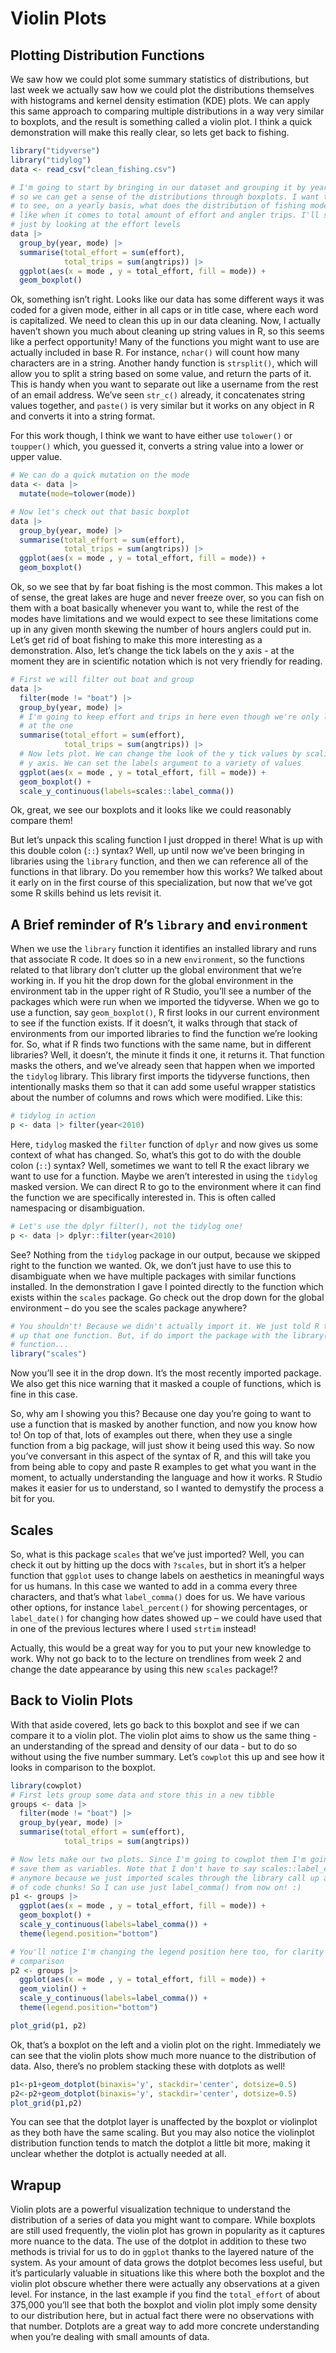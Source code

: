 # Violin Plots

## Plotting Distribution Functions

We saw how we could plot some summary statistics of distributions, but last week we actually saw how we could plot the distributions themselves with histograms and kernel density estimation (KDE) plots. We can apply this same approach to comparing multiple distributions in a way very similar to boxplots, and the result is something called a violin plot. I think a quick demonstration will make this really clear, so lets get back to fishing.

```r
library("tidyverse")
library("tidylog")
data <- read_csv("clean_fishing.csv")

# I'm going to start by bringing in our dataset and grouping it by year and mode
# so we can get a sense of the distributions through boxplots. I want to be able
# to see, on a yearly basis, what does the distribution of fishing mode look
# like when it comes to total amount of effort and angler trips. I'll start
# just by looking at the effort levels
data |> 
  group_by(year, mode) |>
  summarise(total_effort = sum(effort),
            total_trips = sum(angtrips)) |>
  ggplot(aes(x = mode , y = total_effort, fill = mode)) +
  geom_boxplot()
```
Ok, something isn't right. Looks like our data has some different ways it was coded for a given mode, either in all caps or in title case, where each word is capitalized. We need to clean this up in our data cleaning. Now, I actually haven't shown you much about cleaning up string values in R, so this seems like a perfect opportunity! Many of the functions you might want to use are actually included in base R. For instance, `nchar()` will count how many characters are in a string. Another handy function is `strsplit()`, which will allow you to split a string based on some value, and return the parts of it. This is handy when you want to separate out like a username from the rest of an email address. We've seen `str_c()` already, it concatenates string values together, and `paste()` is very similar but it works on any object in R and converts it into a string format.

For this work though, I think we want to have either use `tolower()` or `toupper()` which, you guessed it, converts a string value into a lower or upper value.

```r
# We can do a quick mutation on the mode
data <- data |>
  mutate(mode=tolower(mode))

# Now let's check out that basic boxplot
data |> 
  group_by(year, mode) |>
  summarise(total_effort = sum(effort),
            total_trips = sum(angtrips)) |>
  ggplot(aes(x = mode , y = total_effort, fill = mode)) +
  geom_boxplot()
```
Ok, so we see that by far boat fishing is the most common. This makes a lot of sense, the great lakes are huge and never freeze over, so you can fish on them with a boat basically whenever you want to, while the rest of the modes have limitations and we would expect to see these limitations come up in any given month skewing the number of hours anglers could put in. Let's get rid of boat fishing to make this more interesting as a demonstration. Also, let's change the tick labels on the y axis - at the moment they are in scientific notation which is not very friendly for reading.

```r
# First we will filter out boat and group
data |> 
  filter(mode != "boat") |>
  group_by(year, mode) |>
  # I'm going to keep effort and trips in here even though we're only looking
  # at the one
  summarise(total_effort = sum(effort),
            total_trips = sum(angtrips)) |>
  # Now lets plot. We can change the look of the y tick values by scaling the
  # y axis. We can set the labels argument to a variety of values
  ggplot(aes(x = mode , y = total_effort, fill = mode)) +
  geom_boxplot() +
  scale_y_continuous(labels=scales::label_comma())
```
Ok, great, we see our boxplots and it looks like we could reasonably compare them!

But let's unpack this scaling function I just dropped in there! What is up with this double colon (`::`) syntax? Well, up until now we've been bringing in libraries using the `library` function, and then we can reference all of the functions in that library. Do you remember how this works? We talked about it early on in the first course of this specialization, but now that we've got some R skills behind us lets revisit it.

## A Brief reminder of R's `library` and `environment`

When we use the `library` function it identifies an installed library and runs that associate R code. It does so in a new `environment`, so the functions related to that library don't clutter up the global environment that we're working in. If you hit the drop down for the global environment in the environment tab in the upper right of R Studio, you'll see a number of the packages which were run when we imported the tidyverse. When we go to use a function, say `geom_boxplot()`, R first looks in our current environment to see if the function exists. If it doesn't, it walks through that stack of environments from our imported libraries to find the function we're looking for. So, what if R finds two functions with the same name, but in different libraries? Well, it doesn't, the minute it finds it one, it returns it. That function masks the others, and we've already seen that happen when we imported the `tidylog` library. This library first imports the tidyverse functions, then intentionally masks them so that it can add some useful wrapper statistics about the number of columns and rows which were modified. Like this:

```r
# tidylog in action
p <- data |> filter(year<2010)
```

Here, `tidylog` masked the `filter` function of `dplyr` and now gives us some context of what has changed. So, what's this got to do with the double colon (`::`) syntax? Well, sometimes we want to tell R the exact library we want to use for a function. Maybe we aren't interested in using the `tidylog` masked version. We can direct R to go to the environment where it can find the function we are specifically interested in. This is often called namespacing or disambiguation.

```r
# Let's use the dplyr filter(), not the tidylog one!
p <- data |> dplyr::filter(year<2010)
```

See? Nothing from the `tidylog` package in our output, because we skipped right to the function we wanted. Ok, we don't just have to use this to disambiguate when we have multiple packages with similar functions installed. In the demonstration I gave I pointed directly to the function which exists within the `scales` package. Go check out the drop down for the global environment -- do you see the scales package anywhere?

```r
# You shouldn't! Because we didn't actually import it. We just told R to go look
# up that one function. But, if do import the package with the library() 
# function...
library("scales")
```

Now you'll see it in the drop down. It's the most recently imported package. We also get this nice warning that it masked a couple of functions, which is fine in this case.

So, why am I showing you this? Because one day you're going to want to use a function that is masked by another function, and now you know how to! On top of that, lots of examples out there, when they use a single function from a big package, will just show it being used this way. So now you've conversant in this aspect of the syntax of R, and this will take you from being able to copy and paste R examples to get what you want in the moment, to actually understanding the language and how it works. R Studio makes it easier for us to understand, so I wanted to demystify the process a bit for you.

## Scales

So, what is this package `scales` that we've just imported? Well, you can check it out by hitting up the docs with `?scales`, but in short it's a helper function that `ggplot` uses to change labels on aesthetics in meaningful ways for us humans. In this case we wanted to add in a comma every three characters, and that's what `label_comma()` does for us. We have various other options, for instance `label_percent()` for showing percentages, or `label_date()` for changing how dates showed up -- we could have used that in one of the previous lectures where I used `strtim` instead!

Actually, this would be a great way for you to put your new knowledge to work. Why not go back to to the lecture on trendlines from week 2 and change the date appearance by using this new `scales` package!?

## Back to Violin Plots

With that aside covered, lets go back to this boxplot and see if we can compare it to a violin plot. The violin plot aims to show us the same thing - an understanding of the spread and density of our data - but to do so without using the five number summary. Let's `cowplot` this up and see how it looks in comparison to the boxplot.

```r
library(cowplot)
# First lets group some data and store this in a new tibble
groups <- data |> 
  filter(mode != "boat") |>
  group_by(year, mode) |>
  summarise(total_effort = sum(effort),
            total_trips = sum(angtrips))

# Now lets make our two plots. Since I'm going to cowplot them I'm going to
# save them as variables. Note that I don't have to say scales::label_comma()
# anymore because we just imported scales through the library call up a couple
# of code chunks! So I can use just label_comma() from now on! :)
p1 <- groups |>
  ggplot(aes(x = mode , y = total_effort, fill = mode)) +
  geom_boxplot() +
  scale_y_continuous(labels=label_comma()) +
  theme(legend.position="bottom")

# You'll notice I'm changing the legend position here too, for clarity in our
# comparison
p2 <- groups |>
  ggplot(aes(x = mode , y = total_effort, fill = mode)) +
  geom_violin() +
  scale_y_continuous(labels=label_comma()) +
  theme(legend.position="bottom")

plot_grid(p1, p2)
```
Ok, that's a boxplot on the left and a violin plot on the right. Immediately we can see that the violin plots show much more nuance to the distribution of data. Also, there's no problem stacking these with dotplots as well!

```r
p1<-p1+geom_dotplot(binaxis='y', stackdir='center', dotsize=0.5)
p2<-p2+geom_dotplot(binaxis='y', stackdir='center', dotsize=0.5)
plot_grid(p1,p2)
```
You can see that the dotplot layer is unaffected by the boxplot or violinplot as they both have the same scaling. But you may also notice the violinplot distribution function tends to match the dotplot a little bit more, making it unclear whether the dotplot is actually needed at all.

## Wrapup

Violin plots are a powerful visualization technique to understand the distribution of a series of data you might want to compare. While boxplots are still used frequently, the violin plot has grown in popularity as it captures more nuance to the data. The use of the dotplot in addition to these two methods is trivial for us to do in `ggplot` thanks to the layered nature of the system. As your amount of data grows the dotplot becomes less useful, but it's particularly valuable in situations like this where both the boxplot and the violin plot obscure whether there were actually any observations at a given level. For instance, in the last example if you find the `total_effort` of about 375,000 you'll see that both the boxplot and violin plot imply some density to our distribution here, but in actual fact there were no observations with that number. Dotplots are a great way to add more concrete understanding when you're dealing with small amounts of data.